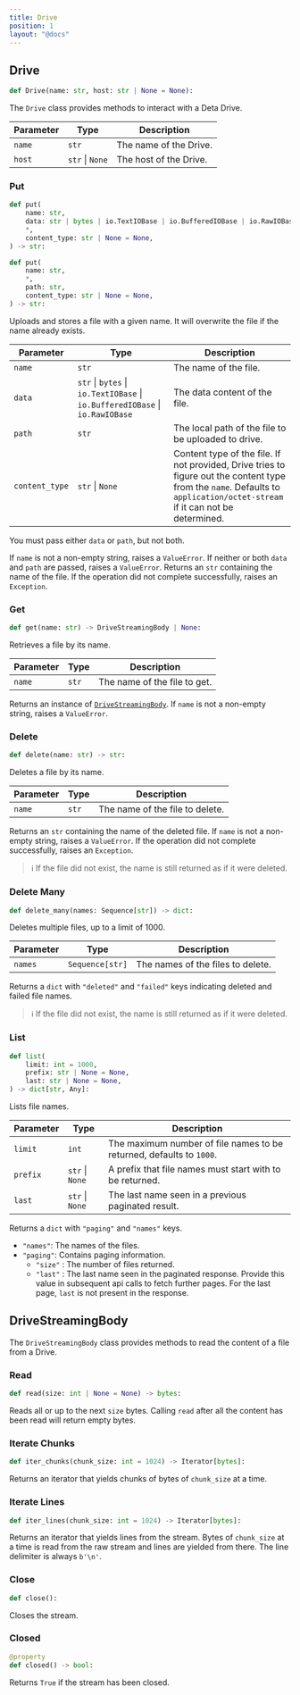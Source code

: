 ```yaml
---
title: Drive
position: 1
layout: "@docs"
---
```


## Drive

```py
def Drive(name: str, host: str | None = None):
```

The `Drive` class provides methods to interact with a Deta Drive.

| Parameter | Type            | Description            |
| --------- | --------------- | ---------------------- |
| `name`    | `str`           | The name of the Drive. |
| `host`    | `str` \| `None` | The host of the Drive. |

### Put

```py
def put(
    name: str,
    data: str | bytes | io.TextIOBase | io.BufferedIOBase | io.RawIOBase,
    *,
    content_type: str | None = None,
) -> str:
```

```py
def put(
    name: str,
    *,
    path: str,
    content_type: str | None = None,
) -> str:
```

Uploads and stores a file with a given name. It will overwrite the file if the name already exists.

| Parameter      | Type                                                                         | Description                                                                                                                                                                |
| -------------- | ---------------------------------------------------------------------------- | -------------------------------------------------------------------------------------------------------------------------------------------------------------------------- |
| `name`         | `str`                                                                        | The name of the file.                                                                                                                                                      |
| `data`         | `str` \| `bytes` \| `io.TextIOBase` \| `io.BufferedIOBase` \| `io.RawIOBase` | The data content of the file.                                                                                                                                              |
| `path`         | `str`                                                                        | The local path of the file to be uploaded to drive.                                                                                                                        |
| `content_type` | `str` \| `None`                                                              | Content type of the file. If not provided, Drive tries to figure out the content type from the `name`. Defaults to `application/octet-stream` if it can not be determined. |

You must pass either `data` or `path`, but not both.

If `name` is not a non-empty string, raises a `ValueError`.
If neither or both `data` and `path` are passed, raises a `ValueError`.
Returns an `str` containing the name of the file.
If the operation did not complete successfully, raises an `Exception`.

### Get

```py
def get(name: str) -> DriveStreamingBody | None:
```

Retrieves a file by its name.

| Parameter | Type  | Description                  |
| --------- | ----- | ---------------------------- |
| `name`    | `str` | The name of the file to get. |

Returns an instance of [`DriveStreamingBody`](#drivestreamingbody).
If `name` is not a non-empty string, raises a `ValueError`.

### Delete

```py
def delete(name: str) -> str:
```

Deletes a file by its name.

| Parameter | Type  | Description                     |
| --------- | ----- | ------------------------------- |
| `name`    | `str` | The name of the file to delete. |

Returns an `str` containing the name of the deleted file.
If `name` is not a non-empty string, raises a `ValueError`.
If the operation did not complete successfully, raises an `Exception`.

> ℹ️ If the file did not exist, the name is still returned as if it were deleted.

### Delete Many

```py
def delete_many(names: Sequence[str]) -> dict:
```

Deletes multiple files, up to a limit of 1000.

| Parameter | Type            | Description                       |
| --------- | --------------- | --------------------------------- |
| `names`   | `Sequence[str]` | The names of the files to delete. |

Returns a `dict` with `"deleted"` and `"failed"` keys indicating deleted and failed file names.

> ℹ️ If the file did not exist, the name is still returned as if it were deleted.

### List

```py
def list(
    limit: int = 1000,
    prefix: str | None = None,
    last: str | None = None,
) -> dict[str, Any]:
```

Lists file names.

| Parameter | Type            | Description                                                          |
| --------- | --------------- | -------------------------------------------------------------------- |
| `limit`   | `int`           | The maximum number of file names to be returned, defaults to `1000`. |
| `prefix`  | `str` \| `None` | A prefix that file names must start with to be returned.             |
| `last`    | `str` \| `None` | The last name seen in a previous paginated result.                   |

Returns a `dict` with `"paging"` and `"names"` keys.

- `"names"`: The names of the files.
- `"paging"`: Contains paging information.
  - `"size"` : The number of files returned.
  - `"last"` : The last name seen in the paginated response. Provide this value in subsequent api calls to fetch further pages. For the last page, `last` is not present in the response.

## DriveStreamingBody

The `DriveStreamingBody` class provides methods to read the content of a file from a Drive.

### Read

```py
def read(size: int | None = None) -> bytes:
```

Reads all or up to the next `size` bytes. Calling `read` after all the content has been read will return empty bytes.

### Iterate Chunks

```py
def iter_chunks(chunk_size: int = 1024) -> Iterator[bytes]:
```

Returns an iterator that yields chunks of bytes of `chunk_size` at a time.

### Iterate Lines

```py
def iter_lines(chunk_size: int = 1024) -> Iterator[bytes]:
```

Returns an iterator that yields lines from the stream. Bytes of `chunk_size` at a time is read from the raw stream and lines are yielded from there. The line delimiter is always `b'\n'`.

### Close

```py
def close():
```

Closes the stream.

### Closed

```py
@property
def closed() -> bool:
```

Returns `True` if the stream has been closed.
